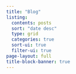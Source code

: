 ```yaml
---
title: "Blog"
listing:
  contents: posts
  sort: "date desc"
  type: grid
  categories: true
  sort-ui: true
  filter-ui: true
page-layout: full
title-block-banner: true
---
```

